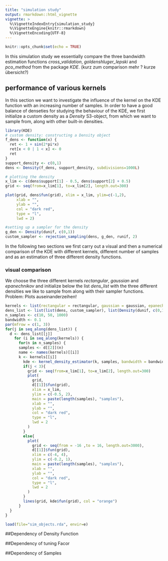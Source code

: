 ```yaml
---
title: "simulation study"
output: rmarkdown::html_vignette
vignette: >
  %\VignetteIndexEntry{simulation_study}
  %\VignetteEngine{knitr::rmarkdown}
  %\VignetteEncoding{UTF-8}
---
```




```r
knitr::opts_chunk$set(echo = TRUE)
```
In this simulation study we essentially compare the three bandwidth estimation functions *cross_validation*, *goldenshluger_lepski* and *pco_method* from the package *KDE*. (kurz zum comparison mehr ? kurze übersicht?)

## performance of various kernels 

In this section we want to investigate the influence of the kernel on the KDE function with an increasing number of samples. 
In order to have a good balance of denseties for studying the behaviour of the KDE, we first initialize a custom density as a *Density* S3-object, from which we want to sample from, along with other built-in densities.

```r
library(KDE)
# custom density: constructing a Density object
f_dens <- function(x) {
  ret <- 1 + sin(2*pi*x)
  ret[x < 0 | 1 < x] <- 0
  ret
}
support_density <- c(0,1)
dens <- Density(f_dens, support_density, subdivisions=1000L)

# plotting the density
x_lim <- c(dens$support[1] - 0.5, dens$support[2] + 0.5)
grid <- seq(from=x_lim[1], to=x_lim[2], length.out=300)
```
```r
plot(grid, dens$fun(grid), xlim = x_lim, ylim=c(-1,2),
     xlab = "",
     ylab = "",
     col = "dark red",
     type = "l",
     lwd = 2)
```
```r

#setting up a sampler for the density
g_den <- Density(dunif, c(0,1))
custom_sampler <- rejection_sampling(dens, g_den, runif, 2)
```

In the following two sections we first carry out a visual and then a numerical comparison of the KDE with different kernels, different number of samples and as an estimation of three different density functions.

### visual comparison 

We choose the three different kernels *rectangular*, *gaussian* and *epanechnikov* and initialize below the list *dens_list* with the three different densities we like to sample from along with their sampler functions.
Problem: Plots auseinanderzeihen!
```r
kernels <- list(rectangular = rectangular, gaussian = gaussian, epanechnikov = epanechnikov)
dens_list <- list(list(dens, custom_sampler), list(Density(dunif, c(0,1)), runif), list(Density(dnorm, c(-15,15)), rnorm))
n_samples <- c(10, 50, 1000)
bandwidth <- 0.1
par(mfrow = c(1, 3))
for(j in seq_along(dens_list)) {
  d <- dens_list[[j]]
    for (i in seq_along(kernels)) {
      for(n in n_samples) {
      samples <- d[[2]](n)
      name <- names(kernels)[[i]]
      k <- kernels[[i]]
        kde <- kernel_density_estimator(k, samples, bandwidth = bandwidth)
        if(j < 3){
          grid <- seq(from=x_lim[1], to=x_lim[2], length.out=300)
          plot(
            grid,
            d[[1]]$fun(grid),
            xlim = x_lim,
            ylim = c(-0.5, 2),
            main = paste(length(samples), "samples"),
            xlab = "",
            ylab = "",
            col = "dark red",
            type = "l",
            lwd = 2
          )
        }
        else{
          plot(
            grid <- seq(from = -16 ,to = 16, length.out=3000),
            d[[1]]$fun(grid),
            xlim = c(-4, 4),
            ylim = c(-0.2, 1),
            main = paste(length(samples), "samples"),
            xlab = "",
            ylab = "",
            col = "dark red",
            type = "l",
            lwd = 2
          )
        }
        lines(grid, kde$fun(grid), col = "orange")
      }
  }
}
```

```r
load(file="sim_objects.rda", envir=e)
```

##Dependency of Density Function

##Dependency of tuning Facor

##Dependency of Samples
